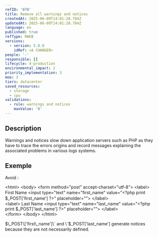 ```yaml
---
refID: '070'
title: Remove all warnings and notices
createdAt: 2025-06-09T14:01:28.784Z
updatedAt: 2025-06-09T14:01:28.784Z
language: en
published: true
refType: RWEB
versions:
  - version: 5.0.0
    idRef: <A CHANGER>
people: '-'
responsible: []
lifecycle: 4-production
environmental_impact: 2
priority_implementation: 3
moe: 3
tiers: datacenter
saved_resources:
  - storage
  - cpu
validations:
  - rule: warnings and notices
    maxValue: '0'
---
```


## Description

Warnings and notices slow down application servers such as PHP as they have to trace the errors origins and record messages explaining the associated problems in various logs systems.

## Exemple

Avoid :

\<html>
     \<body>
         \<form method="post" accept-charset="utf-8">
             \<label>
                 First Name
                 \<input type="text" name="ﬁrst\_name" value="\<?php print $\_POST\['ﬁrst\_name'] ?>" placeholder="">
            \</label>     
             \<label>
                  Last Name
                  \<input type="text" name="last\_name" value="\<?php print $\_POST\['last\_name'] ?>" placeholder="">
             \</label>     
         \</form>
     \</body>
\</html>

$\_POST\['ﬁrst\_name']\` and \`$\_POST\['last\_name'] generate notices because they are not necessarily defined.
